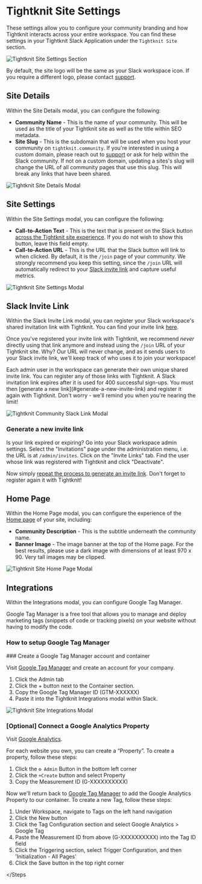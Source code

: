 
# Tightknit Site Settings

These settings allow you to configure your community branding and how Tightknit interacts across your entire workspace.
You can find these settings in your Tightknit Slack Application under the `Tightknit Site` section.

![Tightknit Site Settings Section](/slack-administration/site-settings.png)

By default, the site logo will be the same as your Slack workspace icon. If you require a different logo, please contact [support](mailto:support@tightknit.ai).

## Site Details

Within the Site Details modal, you can configure the following:

- **Community Name** - This is the name of your community.
  This will be used as the title of your Tightknit site as well as the title within SEO metadata.
- **Site Slug** - This is the subdomain that will be used when you host your community on `tightknit.community`.
  <Callout type="info" emoji="ℹ️">
    If you're interested in using a custom domain, please reach out to
    [support](mailto:support@tightknit.ai) or ask for help within the Slack
    community.
  </Callout>
  <Callout type="warning" emoji="⚠️">
    If not on a custom domain, updating a sites's slug will change the URL of
    all community pages that use this slug. This will break any links that have
    been shared.
  </Callout>

![Tightknit Site Details Modal](/slack-administration/community-details-modal.png)

## Site Settings

Within the Site Settings modal, you can configure the following:

- **Call-to-Action Text** - This is the text that is present on the Slack button [across the Tightknit site experience](../tightknit-site/navbar-and-sidebar.mdx#call-to-action-button). If you do not wish to show this button, leave this field empty.
- **Call-to-Action URL** - This is the URL that the Slack button will link to when clicked. By default, it is the `/join` page of your community. We strongly recommend you keep this setting, since the `/join` URL will automatically redirect to your [Slack invite link](#slack-invite-link) and capture useful metrics.

![Tightknit Site Settings Modal](/slack-administration/site-settings-modal.png)

## Slack Invite Link

Within the Slack Invite Link modal, you can register your Slack workspace's shared invitation link with Tightknit. You can find your invite link [here](https://slack.com/help/articles/201330256-Invite-new-members-to-your-workspace#share-an-invitation-link).

Once you've registered your invite link with Tightknit, we recommend _never_ directly using that link anymore and instead using the `/join` URL of your Tightknit site. Why? Our URL will never change, and as it sends users to your Slack invite link, we'll keep track of who uses it to join your workspace!

<Callout type="info">
  Each admin user in the workspace can generate their own unique shared invite
  link. You can register any of those links with Tightknit.
</Callout>

<Callout type="warning" emoji="⚠️">
  A Slack invitation link expires after it is used for 400 successful sign-ups.
  You must then [generate a new link](#generate-a-new-invite-link) and register
  it again with Tightknit. Don't worry - we'll remind you when you're nearing
  the limit!
</Callout>

![Tightknit Community Slack Link Modal](/slack-administration/slack-invite-link-modal.png)

### Generate a new invite link

Is your link expired or expiring? Go into your Slack workspace admin settings. Select the "Invitations" page under the administration menu, i.e. the URL is at `/admin/invites`. Click on the "Invite Links" tab. Find the user whose link was registered with Tightknit and click "Deactivate".

Now simply [repeat the process to generate an invite link](https://slack.com/help/articles/201330256-Invite-new-members-to-your-workspace#share-an-invitation-link). Don't forget to register again it with Tightknit!

## Home Page

Within the Home Page modal, you can configure the experience of the [Home page](../tightknit-site/home) of your site, including:

- **Community Description** - This is the subtitle underneath the community name.
- **Banner Image** - The image banner at the top of the Home page. For the best results, please use a dark image with dimensions of at least 970 x 90. Very tall images may be clipped.

![Tightknit Site Home Page Modal](/slack-administration/home-page-modal.png)

## Integrations

Within the Integrations modal, you can configure Google Tag Manager.

Google Tag Manager is a free tool that allows you to manage and deploy marketing tags (snippets of code or tracking pixels) on your website without having to modify the code.

### How to setup Google Tag Manager

<Steps>
### Create a Google Tag Manager account and container
 
Visit [Google Tag Manager](https://tagmanager.google.com/) and create an account for your company.

1. Click the Admin tab
2. Click the + button next to the Container section.
3. Copy the Google Tag Manager ID (GTM-XXXXXX)
4. Paste it into the Tightknit Integrations modal within Slack.

![Tightknit Site Integrations Modal](/slack-administration/site-integrations-modal.png)

### [Optional] Connect a Google Analytics Property

Visit [Google Analytics](https://analytics.google.com/analytics/web/).

For each website you own, you can create a “Property”.
To create a property, follow these steps:

1. Click the `⚙ Admin` Button in the bottom left corner
2. Click the `+Create` button and select Property
3. Copy the Measurement ID (G-XXXXXXXXXX)

Now we'll return back to [Google Tag Manager](https://tagmanager.google.com/) to add the Google Analytics Property to our container.
To create a new Tag, follow these steps:

1. Under Workspace, navigate to Tags on the left hand navigation
2. Click the New button
3. Click the Tag Configuration section and select Google Analytics > Google Tag
4. Paste the Measurement ID from above (G-XXXXXXXXXX) into the Tag ID field
5. Click the Triggering section, select Trigger Configuration, and then 'Initialization - All Pages'
6. Click the Save button in the top right corner

</Steps

>
